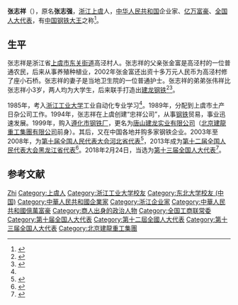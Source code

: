 {{Otheruses|张志祥}}
{{Infobox person
| 前缀尊称   = 
| 姓名       = 张志祥
| 后缀尊称   = 
| 图像       = 
| 图像大小   = 
| 图像替代   = 
| 图像说明   = 
| 原文名     = 
| 語系       = 
| 本名       = 
| 字         = 
| 号         =  
| 出生日期   = {{Birth date|1967|08|01}}
| 出生地     = 
| 受洗       = 
| 国籍       = {{PRC}}
| 籍贯       = [[浙江|浙江]][[上虞|上虞]]
| 别名       = 张志强
| 种族       = 汉族
| 语言       = 
| 公民权     = 
| 教育程度   = [[浙江工业大学|浙江工业大学]]（工业自动化专业本科）<ref name="a1"/><br/>[[东北大学_(中国)|东北大学]]（钢铁冶金专业研究生）<ref name="a2"/>
| 母校       = 
| 职业       = 
| 活跃时期   = 
| 雇主       = 
| 组织       = 
| 机构       = 
| 知名原因   = 
| 知名作品   = 
| 风格       = 
| 受影响于   = 
| 影响于     = 
| 家乡       = 
| 薪金       = 
| 净资产     = 52亿人民币（2014年）
| 身高       = 
| 体重       = 
| 髮色       = 
| 瞳色       = 
| 三围       = 
| 电视节目   = 
| 头衔       = 
| 头衔时期   = 
| 前任       = 
| 继任       = 
| 政党       = 
| 政治运动   = 
| 竞争者     = 
| 董事会     = 
| 宗教信仰   = 
| 宗派       = 
| 刑事起诉   = 
| 刑事处罚   = 
| 刑事状况   = 
| 配偶       = 
| 伴侣       = 
| 子女       = 
| 父母       = 父亲：张金富
| 亲属       = 弟弟：张伟祥
| 呼号       = 
| 获奖       = 
| 签名       = 
| 签名大小   = 
| 签名替代   = 
| module     = 
| module2    = 
| module3    = 
| module4    = 
| module5    = 
| module6    = 
| 网站       = <!-- {{URL|www.example.com}} -->
| 脚注       = 
| 宽度       = 
}}
'''张志祥'''（{{bd|1967年|8月|||catIdx=Z}}），原名'''张志强'''，[[浙江|浙江]][[上虞|上虞]]人，[[中华人民共和国|中华人民共和国]]企业家、[[亿万富豪|亿万富豪]]、[[全国人大代表|全国人大代表]]，有[[鋼鐵大王|中国钢铁大王]]之称<ref>{{Cite web |url=http://finance.sina.com.cn/g/20061225/05201118480.shtml |title=2006胡润钢铁富豪榜揭晓 张志祥成中国钢铁大王 |accessdate=2015-02-15 |author= |date=2006年12月25日 |work= |publisher=新浪网 |language=Zh-hans |archive-date=2019-09-27 |archive-url=https://web.archive.org/web/20190927231014/http://finance.sina.com.cn/g/20061225/05201118480.shtml |dead-url=no }}</ref>。

== 生平 ==
张志祥是浙江省[[上虞市|上虞市]][[东关街道_(上虞市)|东关街道]]高泾村人。张志祥的父亲张金富是高泾村的一位普通农民，后来从事养殖种植业，2002年张金富还出资十多万元人民币为高泾村修了座小石桥。张志祥的妻子是当地卫生院的一位普通护士。张志祥的弟弟张伟祥比张志祥小3岁，两人均为大学生，后来联手打造出[[建龙钢铁|建龙钢铁]]<ref>{{Cite web |url = http://www.chinawriter.com.cn/bk/2009-08-11/37430.html |title = 建龙钢铁帝国扩张记 |author =  |date = 2009-08-11 |publisher = 中国作家网 |language =  |accessdate =  |quote =  |archive-date = 2017-03-08 |archive-url = https://web.archive.org/web/20170308222353/http://www.chinawriter.com.cn/bk/2009-08-11/37430.html |dead-url = no }}</ref><ref>{{Cite web  |url =http://www.forbeschina.com/review/billionaires/home/39489.shtml  |title =张志祥  |author =  |date =  |publisher =福布斯中文网  |language =  |accessdate =  |quote =  |archive-url =https://web.archive.org/web/20150214222308/http://www.forbeschina.com/review/billionaires/home/39489.shtml  |archive-date =2015-02-14  |dead-url =yes  }}</ref>。

1985年，考入[[浙江工业大学|浙江工业大学]]工业自动化专业学习<ref name="a1"/>。1989年，分配到上虞市土产日杂公司工作。1994年，张志祥在上虞创建“忠祥公司”，从事[[钢铁|钢铁]]贸易，事业迅速发展。1999年，购入[[遵化市钢铁厂|遵化市钢铁厂]]，更名为[[唐山建龙实业有限公司|唐山建龙实业有限公司]]（[[北京建龍重工集團有限公司|北京建龍重工集團有限公司]]前身）。其后，又在中国各地并购多家钢铁企业。2003年至2008年，为[[第十届全国人民代表大会代表名单|第十届全国人民代表大会河北省代表]]<ref name="a1">{{Cite web |url=http://news.sohu.com/20060219/n241905669.shtml |title=简历：全国人大代表河北代表团张志祥 |accessdate=2015-02-15 |author= |date=2006年2月19日 |work= |publisher=搜狐网，来源：中国人大网 |language=Zh-hans |archive-date=2019-09-26 |archive-url=https://web.archive.org/web/20190926104703/http://news.sohu.com/20060219/n241905669.shtml |dead-url=no }}</ref>，2013年成为[[第十二届全国人民代表大会代表名单|第十二届全国人民代表大会黑龙江省代表]]<ref name="a2">{{cite news|title=全国人大代表信息-张志祥|url= http://210.82.31.1:8084/delegate/viewDelegate.action?dbid=120563|accessdate=2015-02-15|newspaper=全国人大网|language=Zh-hans|archive-url=https://web.archive.org/web/20150214222542/http://www.npc.gov.cn/delegate/viewDelegate.action?dbid=120563|archive-date=2015-02-14|dead-url=yes}}</ref>。2018年2月24日，当选为[[第十三届全国人大代表|第十三届全国人大代表]]<ref>{{Cite web|title=（受权发布）中华人民共和国第十三届全国人民代表大会代表名单-中新网|url=http://www.chinanews.com/gn/2018/02-25/8453959.shtml|accessdate=2021-02-13|work=中新网|archive-date=2018-02-27|archive-url=https://web.archive.org/web/20180227031724/http://www.chinanews.com/gn/2018/02-25/8453959.shtml|dead-url=no}}</ref>。

== 参考文献 ==
{{Reflist|2}}

{{中国富豪榜}}
{{中华全国工商业联合会第十二届执行委员会}}

{{Authority control}}

{{DEFAULTSORT:Zhang张}}
[[Category:张姓|Zhi]]
[[Category:上虞人|Category:上虞人]]
[[Category:浙江工业大学校友|Category:浙江工业大学校友]]
[[Category:东北大学校友_(中国)|Category:东北大学校友 (中国)]]
[[Category:中華人民共和國企業家|Category:中華人民共和國企業家]]
[[Category:浙江企业家|Category:浙江企业家]]
[[Category:中華人民共和國億萬富豪|Category:中華人民共和國億萬富豪]]
[[Category:商人出身的政治人物|Category:商人出身的政治人物]]
[[Category:全国工商联常委|Category:全国工商联常委]]
[[Category:第十届全国人大代表|Category:第十届全国人大代表]]
[[Category:第十二屆全國人大代表|Category:第十二屆全國人大代表]]
[[Category:第十三届全国人大代表|Category:第十三届全国人大代表]]
[[Category:北京建龍重工集團|Category:北京建龍重工集團]]
